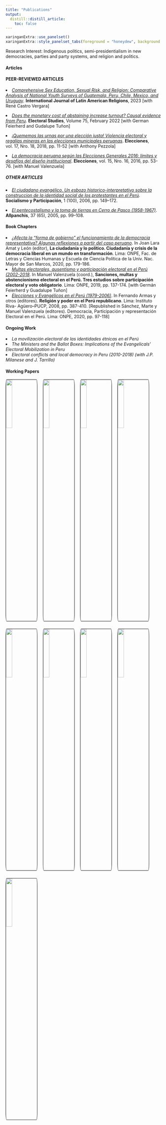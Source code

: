 ```yaml
---
title: "Publications"
output:
  distill::distill_article:
    toc: false
---
```

<style>
.separador1{
    height: 10px;
    clear: both;
    width: auto;
}
.separador2{
    width:3%;
    height: 1px;
    float:left;
}
img {
     width: 20%;
     border: 1px solid black;
    border-radius: 3%;
}
</style>
```r
xaringanExtra::use_panelset()
xaringanExtra::style_panelset_tabs(foreground = "honeydew", background = "#0F2E3D")
```
Research Interest: Indigenous politics, semi-presidentialism in new democracies, parties and party systems, and religion and politics.

::::: {.panelset}

::: {.panel}

#### Articles {.panel-name}

#### PEER-REVIEWED ARTICLES

<li> [*Comprehensive Sex Education, Sexual Risk, and Religion: Comparative Analysis of National Youth Surveys of Guatemala, Peru, Chile, Mexico, and Uruguay*](https://link.springer.com/article/10.1007/s41603-023-00190-0). **International Journal of Latin American Religions**, 2023 [with René Castro Vergara] </li> \medskip

<li> [*Does the monetary cost of abstaining increase turnout? Causal evidence from Peru*](https://www.sciencedirect.com/science/article/abs/pii/S026137942100130X). **Electoral Studies**, Volume 75, February 2022 [with German Feierherd and Gudalupe Tuñon] </li> \medskip

<li> [*¡Quememos las urnas por una elección justa! Violencia electoral y regalías mineras en las elecciones municipales peruanas*](https://revistas.onpe.gob.pe/index.php/elecciones/article/view/155/153). **Elecciones**, vol. 17, Nro. 18, 2018, pp. 11-52 [with Anthony Pezzola] </li> \medskip

<li> [*La democracia peruana según las Elecciones Generales 2016: límites y desafíos del diseño institucional*](https://revistas.onpe.gob.pe/index.php/elecciones/article/view/174/173). **Elecciones**, vol. 15, Nro. 16, 2016, pp. 53-76. [with Manuel Valenzuela]  </li> \medskip


##### OTHER ARTICLES

<li> [*El ciudadano evangélico. Un esbozo historico-interpretativo sobre la construccion de la identidad social de los protestantes en el Perú*](https://cedepperu.org/publicaciones/revista-socialismo-y-participacion). **Socialismo y Participación**, 1 (100), 2006, pp. 149–172. </li> \medskip

<li> [*El pentecostalismo y la toma de tierras en Cerro de Pasco (1958-1967)*](https://revistas.ucsp.edu.pe/index.php/Allpanchis/article/view/507/514). **Allpanchis**, 37 (65), 2005, pp. 99–108. </li> \medskip



:::

::: {.panel}

#### Book Chapters {.panel-name}

<li> [*¿Afecta la “forma de gobierno” el funcionamiento de la democracia representativa? Algunas reflexiones a partir del caso peruano*](https://cdn.www.gob.pe/uploads/document/file/2128693/La%20ciudadan%C3%ADa%20y%20lo%20pol%C3%ADtico.pdf?v=1629846218). In Joan Lara Amat y León (editor), **La ciudadanía y lo político. Ciudadanía y crisis de la democracia liberal en un mundo en transformación**. Lima: ONPE, Fac. de Letras y Ciencias Humanas y Escuela de Ciencia Política de la Univ. Nac. Mayor de San Marcos, 2020, pp. 179-186.\medskip </li>


<li> [*Multas electorales, ausentismo y participación electoral en el Perú (2002-2018*](https://www.gob.pe/institucion/onpe/informes-publicaciones/2136481-sanciones-multas-y-abstencionismo-electoral-en-el-peru-tres-estudios-sobre-participacion-electoral-y-voto-obligatorio). In Manuel Valenzuela (coord.), **Sanciones, multas y abstencionismo electoral en el Perú. Tres estudios sobre participación electoral y voto obligatorio**. Lima: ONPE, 2019, pp. 137-174. [with Germán Feierherd y Guadalupe Tuñon] \medskip </li>

<li> [*Elecciones y Evangélicos en el Perú (1979-2006)*](http://www.librosperuanos.com/libros/detalle/9770/Politicas-divinas-Religion-diversidad-y-politica-en-el-Peru-contemporaneo). In Fernando Armas y otros (editores). **Religión y poder en el Perú republicano**. Lima: Instituto Riva-
Agüero–PUCP, 2008, pp. 387-410. [Republished in Sánchez, Marte y Manuel Valenzuela (editores). Democracia, Participación y representación Electoral en el Perú. Lima: ONPE, 2020, pp. 97-118] </li>

:::


::: {.panel}



#### Ongoing Work {.panel-name}


<li> *La movilización electoral de las identidades étnicas en el Perú*  \medskip </li>  

<li> *The Ministers and the Ballot Boxes: Implications of the Evangelicals' Electoral  Mobilization in Peru* \medskip </li> 

<li> *Electoral conflicts and local democracy in Peru (2010-2018) (with J.P. Milanese and J. Tarrillo)* \medskip  </li> 


:::


::: {.panel}

#### Working Papers {.panel-name}

<a href="https://www.gob.pe/institucion/onpe/informes-publicaciones/2136571-actas-electorales-observadas-en-las-elecciones-generales-analisis-de-sus-escenarios-y-actores" target="_blank">
<img align="left" src="imagens/actas.jpg" / >
</a>

<div class="separador2"> </div> 

<a href="https://www.gob.pe/institucion/onpe/informes-publicaciones/2136593-conflictos-electorales-en-el-ambito-local-estudio-de-las-acciones-violentas-y-elaboracion-de-un-mapa-nacional" target="_blank"> <img align="left" src="imagens/conflictos.jpg" / >
</a>

<div class="separador2"> </div> 

<a href="https://www.gob.pe/institucion/onpe/informes-publicaciones/2136564-conflictos-y-violencia-electoral-en-el-ambito-subnacional-analisis-de-los-hechos-registrados-en-los-procesos-electorales-de-2010-y-2011" target="_blank">
<img align="left" src="imagens/conflictos2.jpg" / >
</a>

<div class="separador2"> </div> 

<a href="https://www.gob.pe/institucion/onpe/informes-publicaciones/2136591-competencia-electoral-en-el-ambito-provincial-escenarios-y-tacticas-de-oferta-politica-durante-las-elecciones-regionales-y-municipales" target="_blank"> <img align="left" src="imagens/competencia.jpg" / >
</a>
<br>

<div class="separador1"> </div> 

<a href="https://www.gob.pe/institucion/onpe/informes-publicaciones/2136570-miembros-de-mesa-omisos-una-aproximacion-a-sus-caracteristicas-y-causas-2006-2011" target="_blank"> <img align="left" src="imagens/miembros.jpg" / >
</a>


<div class="separador2"> </div> 

<a href="https://www.gob.pe/institucion/onpe/informes-publicaciones/2136598-estructura-democracia-y-financiamiento-de-los-partidos-politicos-una-mirada-a-traves-de-sus-estatutos" target="_blank"> <img align="left" src="imagens/estructura.jpg" / >
</a>

<div class="separador2"> </div> 

<a href="https://www.gob.pe/institucion/onpe/informes-publicaciones/2136592-institucionalidad-democratica-y-cultura-electoral-en-los-procesos-electorales-de-las-organizaciones-sociales-la-asistencia-tecnica-de-la-onpe-2008-2" target="_blank">
<img align="left" src="imagens/Cultura.jpg" / >
</a>

<div class="separador2"> </div> 

<a href="https://www.gob.pe/institucion/onpe/informes-publicaciones/2136582-percepciones-sobre-la-gestion-electoral-en-el-peru-un-analisis-de-las-elecciones-generales-2011" target="_blank"> <img align="left" src="imagens/Percepciones.jpg" / >
</a>

<div class="separador1"> </div> 

<a href="http://www.onpe.gob.pe/modEducacion/Publicaciones/reporte_01.pdf" target="_blank">
<img align="left" src="imagens/NT.GIF" / >
</a>

:::

:::::
